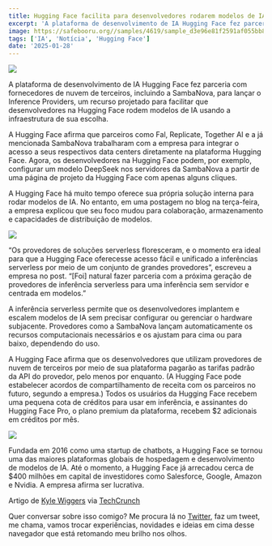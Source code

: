 ```yaml
---
title: Hugging Face facilita para desenvolvedores rodarem modelos de IA em nuvens de terceiros
excerpt: 'A plataforma de desenvolvimento de IA Hugging Face fez parceria com fornecedores de nuvem de terceiros, incluindo a SambaNova, para lançar o Inference Providers ...'
image: https://safebooru.org//samples/4619/sample_d3e96e81f2591af055bb8f9c5312d2d0d1d5c991.jpg?4859150
tags: ['IA', 'Notícia', 'Hugging Face']
date: '2025-01-28'
---
```


![](https://techcrunch.com/wp-content/uploads/2023/08/11f5fd43-3e13-4313-a003-9d36a81e3fde.png?resize=1200,602)

A plataforma de desenvolvimento de IA Hugging Face fez parceria com fornecedores de nuvem de terceiros, incluindo a SambaNova, para lançar o Inference Providers, um recurso projetado para facilitar que desenvolvedores na Hugging Face rodem modelos de IA usando a infraestrutura de sua escolha.

A Hugging Face afirma que parceiros como Fal, Replicate, Together AI e a já mencionada SambaNova trabalharam com a empresa para integrar o acesso a seus respectivos data centers diretamente na plataforma Hugging Face. Agora, os desenvolvedores na Hugging Face podem, por exemplo, configurar um modelo DeepSeek nos servidores da SambaNova a partir de uma página de projeto da Hugging Face com apenas alguns cliques.

A Hugging Face há muito tempo oferece sua própria solução interna para rodar modelos de IA. No entanto, em uma postagem no blog na terça-feira, a empresa explicou que seu foco mudou para colaboração, armazenamento e capacidades de distribuição de modelos.

![](https://techcrunch.com/wp-content/uploads/2025/01/ezgif-13c21e0d12b8a.gif?w=680)

“Os provedores de soluções serverless floresceram, e o momento era ideal para que a Hugging Face oferecesse acesso fácil e unificado a inferências serverless por meio de um conjunto de grandes provedores”, escreveu a empresa no post. “[Foi] natural fazer parceria com a próxima geração de provedores de inferência serverless para uma inferência sem servidor e centrada em modelos.”

A inferência serverless permite que os desenvolvedores implantem e escalem modelos de IA sem precisar configurar ou gerenciar o hardware subjacente. Provedores como a SambaNova lançam automaticamente os recursos computacionais necessários e os ajustam para cima ou para baixo, dependendo do uso.

A Hugging Face afirma que os desenvolvedores que utilizam provedores de nuvem de terceiros por meio de sua plataforma pagarão as tarifas padrão da API do provedor, pelo menos por enquanto. (A Hugging Face pode estabelecer acordos de compartilhamento de receita com os parceiros no futuro, segundo a empresa.) Todos os usuários da Hugging Face recebem uma pequena cota de créditos para usar em inferência, e assinantes do Hugging Face Pro, o plano premium da plataforma, recebem $2 adicionais em créditos por mês.

![](https://techcrunch.com/wp-content/uploads/2025/01/user-settings.png?resize=668,253)

Fundada em 2016 como uma startup de chatbots, a Hugging Face se tornou uma das maiores plataformas globais de hospedagem e desenvolvimento de modelos de IA. Até o momento, a Hugging Face já arrecadou cerca de $400 milhões em capital de investidores como Salesforce, Google, Amazon e Nvidia. A empresa afirma ser lucrativa.

Artigo de [Kyle Wiggers](https://techcrunch.com/author/kyle-wiggers/) via [TechCrunch](https://techcrunch.com/2025/01/28/hugging-face-makes-it-easier-for-devs-to-run-ai-models-on-third-party-clouds/)

Quer conversar sobre isso comigo? Me procura lá no [Twitter](https://twitter.com/Yagasaki7K), faz um tweet, me chama,
vamos trocar experiências, novidades e ideias em cima desse navegador que está retomando meu brilho nos olhos.
